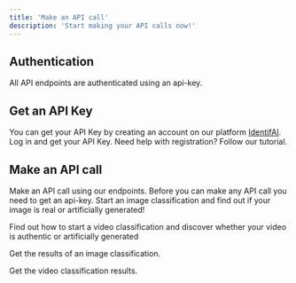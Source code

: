 ```yaml
---
title: 'Make an API call'
description: 'Start making your API calls now!'
---
```


## Authentication
All API endpoints are authenticated using an api-key.

## Get an API Key
You can get your API Key by creating an account on our platform [IdentifAI](https://web.identifai.net).
<CardGroup>
  <Card
    title="Login"
    icon="user"
    href="https://web.identifai.net">
    Log in and get your API Key.
  </Card>
  <Card
    title="Register"
    icon="user-plus"
    href="../sign-up">
    Need help with registration? Follow our tutorial.
  </Card>
</CardGroup>

## Make an API call
Make an API call using our endpoints.
<Note>
  Before you can make any API call you need to get an api-key.
</Note>
<CardGroup>
  <Card 
    title="Classify an image"
    icon="camera"
    href="classify-image">
    Start an image classification and find out if your image is real or artificially generated!
  </Card>

  <Card
    title="Classify a video"
    icon="video"
    href="classify-video">
    Find out how to start a video classification and discover whether your video is authentic or artificially generated
  </Card>
  
  <Card 
    title="Get an image classification result"
    icon="image"
    href="get-an-image-classification-result">
    Get the results of an image classification.
  </Card>

  <Card
    title="Get a video classification result"
    icon="film"
    href="get-a-video-classification-result">
    Get the video classification results.
  </Card>
</CardGroup>
